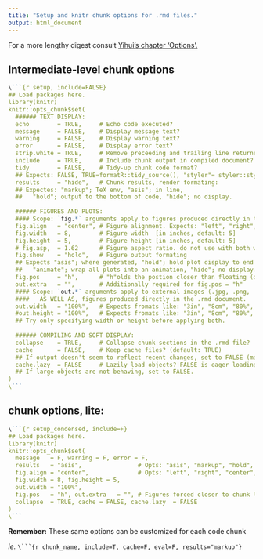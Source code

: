 ```yaml
---
title: "Setup and knitr chunk options for .rmd files."
output: html_document
---
```


For a more lengthy digest consult [Yihui's chapter 'Options'.](https://yihui.org/knitr/options/)

## Intermediate-level chunk options

```r
\```{r setup, include=FALSE}
## Load packages here.
library(knitr)
knitr::opts_chunk$set(
  ###### TEXT DISPLAY:
  echo        = TRUE,     # Echo code executed?
  message     = FALSE,    # Display message text?
  warning     = FALSE,    # Display warning text?
  error       = FALSE,    # Display error text?
  strip.white = TRUE,     # Remove preceeding and trailing line returns from chunks?
  include     = TRUE,     # Include chunk output in compiled document?
  tidy        = FALSE,    # Tidy-up chunk code format?
  ## Expects: FALSE, TRUE=formatR::tidy_source(), "styler"= styler::style_text().
  results     = "hide",   # Chunk results, render formating:
  ## Expectes: "markup"; TeX env, "asis"; in line,
  ##   "hold"; output to the bottom of code, "hide"; no display.
  
  ###### FIGURES AND PLOTS:
  #### Scope: `fig.*` arguments apply to figures produced directly in the .rmd document.
  fig.align   = "center", # Figure alignment. Expects: "left", "right", "center", "default"
  fig.width   = 8,        # Figure width  [in inches, default: 5]
  fig.height  = 5,        # Figure height [in inches, default: 5]
  # fig.asp,  = 1.62      # Figure aspect ratio. do not use with both width and height.
  fig.show    = "hold",   # Figure output formating
  ## Expects "asis"; where generated, "hold"; hold plot display to end of chunk,
  ##   "animate"; wrap all plots into an animation, "hide"; no display.
  fig.pos     = "h",      # "h"olds the postion closer than floating (default: "")
  out.extra   = "",       # Additionally required for fig.pos = "h"
  #### Scope: `out.*` arguments apply to external images (.jpg, .png, .gif) files 
  ####   AS WELL AS, figures produced directly in the .rmd document.
  out.width   = "100%",   # Expects fromats like: "3in", "8cm", "80%", ".8\\linewidth", for HTML: "300px"
  #out.height = "100%",   # Expects fromats like: "3in", "8cm", "80%", ".8\\linewidth", for HTML: "300px"
  ## Try only specifying width or height before applying both.
  
  ###### COMPILING AND SOFT DISPLAY:
  collapse    = TRUE,     # Collapse chunk sections in the .rmd file?
  cache       = FALSE,    # Keep cache files? (default: TRUE)
  ## If output doesn't seem to reflect recent changes, set to FALSE (may also slow compilation time)
  cache.lazy  = FALSE     # Lazily load objects? FALSE is eager loading. (default: TRUE).
  ## If large objects are not behaving, set to FALSE.
)
\```
```

## chunk options, lite:

```r
\```{r setup_condensed, include=F}
## Load packages here.
library(knitr)
knitr::opts_chunk$set(
  message   = F, warning = F, error = F,
  results   = "asis",                # Opts: "asis", "markup", "hold", "hide"
  fig.align = "center",              # Opts: "left", "right", "center", "default"
  fig.width = 8, fig.height = 5,
  out.width = "100%",
  fig.pos   = "h", out.extra   = "", # Figures forced closer to chunk location.
  collapse  = TRUE, cache = FALSE, cache.lazy  = FALSE
)
\```
```

__Remember:__ These same options can be customized for each code chunk

_ie._ `\```{r chunk_name, include=T, cache=F, eval=F, results="markup"}`